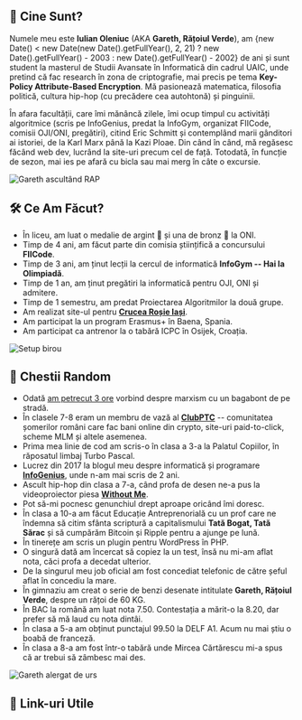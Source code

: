 
## 🦆 Cine Sunt?

Numele meu este **Iulian Oleniuc** (AKA **Gareth, Rățoiul Verde**), am {new Date() < new Date(new Date().getFullYear(), 2, 21) ? new Date().getFullYear() - 2003 : new Date().getFullYear() - 2002} de ani și sunt student la masterul de Studii Avansate în Informatică din cadrul UAIC, unde pretind că fac research în zona de criptografie, mai precis pe tema **Key-Policy Attribute-Based Encryption**. Mă pasionează matematica, filosofia politică, cultura hip-hop (cu precădere cea autohtonă) și pinguinii.

În afara facultății, care îmi mănâncă zilele, îmi ocup timpul cu activități algoritmice (scris pe InfoGenius, predat la InfoGym, organizat FIICode, comisii OJI/ONI, pregătiri), citind Eric Schmitt și contemplând marii gânditori ai istoriei, de la Karl Marx până la Kazi Ploae. Din când în când, mă regăsesc făcând web dev, lucrând la site-uri precum cel de față. Totodată, în funcție de sezon, mai ies pe afară cu bicla sau mai merg în câte o excursie.

![Gareth ascultând RAP](../../assets/pages/gareth-rap.png)

## 🛠️ Ce Am Făcut?

- În liceu, am luat o medalie de argint 🥈 și una de bronz 🥉 la ONI.
- Timp de 4 ani, am făcut parte din comisia științifică a concursului **FIICode**.
- Timp de 3 ani, am ținut lecții la cercul de informatică **InfoGym -- Hai la Olimpiadă**.
- Timp de 1 an, am ținut pregătiri la informatică pentru OJI, ONI și admitere.
- Timp de 1 semestru, am predat Proiectarea Algoritmilor la două grupe.
- Am realizat site-ul pentru [**Crucea Roșie Iași**](https://crucearosieiasi.ro/).
- Am participat la un program Erasmus+ în Baena, Spania.
- Am participat ca antrenor la o tabără ICPC în Osijek, Croația.

![Setup birou](../../assets/pages/office-setup.png)

## 🤔 Chestii Random

- Odată [am petrecut 3 ore](/intalnire-cu-un-bagabont/) vorbind despre marxism cu un bagabont de pe stradă.
- În clasele 7-8 eram un membru de vază al [**ClubPTC**](https://facembani.ro/) -- comunitatea șomerilor români care fac bani online din crypto, site-uri paid-to-click, scheme MLM și altele asemenea.
- Prima mea linie de cod am scris-o în clasa a 3-a la Palatul Copiilor, în răposatul limbaj Turbo Pascal.
- Lucrez din 2017 la blogul meu despre informatică și programare [**InfoGenius**](https://infogenius.ro/), unde n-am mai scris de 2 ani.
- Ascult hip-hop din clasa a 7-a, când profa de desen ne-a pus la videoproiector piesa [**Without Me**](https://www.youtube.com/watch?v=YVkUvmDQ3HY).
- Pot să-mi pocnesc genunchiul drept aproape oricând îmi doresc.
- În clasa a 10-a am făcut Educație Antreprenorială cu un prof care ne îndemna să citim sfânta scriptură a capitalismului **Tată Bogat, Tată Sărac** și să cumpărăm Bitcoin și Ripple pentru a ajunge pe lună.
- În tinerețe am scris un plugin pentru WordPress în PHP.
- O singură dată am încercat să copiez la un test, însă nu mi-am aflat nota, căci profa a decedat ulterior.
- De la singurul meu job oficial am fost concediat telefonic de către șeful aflat în concediu la mare.
- În gimnaziu am creat o serie de benzi desenate intitulate **Gareth, Rățoiul Verde**, despre un rățoi de 60 KG.
- În BAC la română am luat nota 7.50. Contestația a mărit-o la 8.20, dar prefer să mă laud cu nota dintâi.
- În clasa a 5-a am obținut punctajul 99.50 la DELF A1. Acum nu mai știu o boabă de franceză.
- În clasa a 8-a am fost într-o tabără unde Mircea Cărtărescu mi-a spus că ar trebui să zâmbesc mai des.

![Gareth alergat de urs](../../assets/pages/gareth-bear.png)

## 🔗 Link-uri Utile

<SocialLinks />
